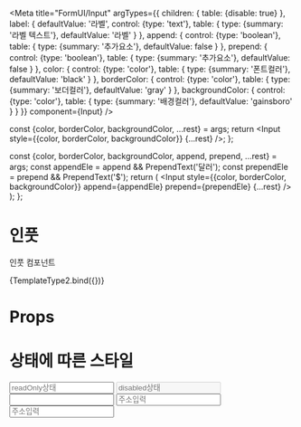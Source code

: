 

<Meta
  title="FormUI/Input"
  argTypes={{
    children: {
      table: {disable: true}
    },
    label: {
      defaultValue: '라벨',
      control: {type: 'text'},
      table: {
        type: {summary: '라벨 텍스트'},
        defaultValue: '라벨'
      }
    },
    append: {
      control: {type: 'boolean'},
      table: {
        type: {summary: '추가요소'},
        defaultValue: false
      }
    },
    prepend: {
      control: {type: 'boolean'},
      table: {
        type: {summary: '추가요소'},
        defaultValue: false
      }
    },
    color: {
      control: {type: 'color'},
      table: {
        type: {summary: '폰트컬러'},
        defaultValue: 'black'
      }
    },
    borderColor: {
      control: {type: 'color'},
      table: {
        type: {summary: '보더컬러'},
        defaultValue: 'gray'
      }
    },
    backgroundColor: {
      control: {type: 'color'},
      table: {
        type: {summary: '배경컬러'},
        defaultValue: 'gainsboro'
      }
    }
  }}
  component={Input}
/>


  const {color, borderColor, backgroundColor, ...rest} = args;
  return <Input style={{color, borderColor, backgroundColor}} {...rest} />;
};

  const {color, borderColor, backgroundColor, append, prepend, ...rest} = args;
  const appendEle = append && PrependText('달러');
  const prependEle = prepend && PrependText('$');
  return (
    <Input
      style={{color, borderColor, backgroundColor}}
      append={appendEle}
      prepend={prependEle}
      {...rest}
    />
  );
};

# 인풋

인풋 컴포넌트

<Canvas>
  <Story name="Default">{TemplateType2.bind({})}</Story>
</Canvas>

# Props

<ArgsTable story="Default" />

# 상태에 따른 스타일

<Canvas>
  <Story
    name="Input States"
    parameters={{
      options: {showPanel: false}
    }}
  >
    <VBox gap="8">
      <Input label="readOnly 상태" readOnly placeholder="readOnly상태" />
      <Input label="disabled 상태" disabled placeholder="disabled상태" />
      <Input label="invalid 상태" className="invalid" />
      <Input label="placeholder 적용" placeholder="주소입력" />
      <Input
        label="prepand 적용"
        placeholder="주소입력"
        style={{
          color: 'green',
          borderColor: 'red',
          fontSize: '24px',
          backgroundColor: '#ff2200'
        }}
        prepend={PrependText('@')}
        append={PrependText('kwh/원')}
      />
    </VBox>
  </Story>
</Canvas>
